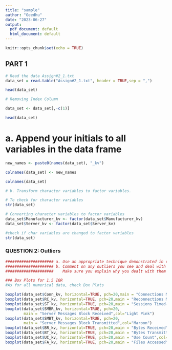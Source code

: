 ---
title: "sample"
author: "Geedhu"
date: "2023-06-27"
output:
  pdf_document: default
  html_document: default
---

```{r setup, include=FALSE}
knitr::opts_chunk$set(echo = TRUE)
```

## PART 1

```{r}
# Read the data Assign#2_1.txt
data_set = read.table("Assign#2_1.txt", header = TRUE,sep = ",")

head(data_set)

# Removing Index Column

data_set <- data_set[,-c(1)]

head(data_set)
```

# a. Append your initials to all variables in the data frame

```{r}
new_names <- paste0(names(data_set), "_kv")

colnames(data_set) <- new_names

colnames(data_set)
```


```{r}
# b. Transform character variables to factor variables.

# To check for character variables
str(data_set)

# Converting character variables to factor variables
data_set$Manufacturer_kv <- factor(data_set$Manufacturer_kv)
data_set$Server_kv <- factor(data_set$Server_kv)

#check if char variables are changed to factor variables
str(data_set)

```

### QUESTION 2: Outliers
```{r,fig.width=4, fig.height=3}
##################### a. Use an appropriate technique demonstrated in class to identify outliers.
##################### b. Comment on any outliers you see and deal with them appropriately. 
#####################    Make sure you explain why you dealt with them the way you decided to.

### Box Plots for 1.5 IQR
#As for all numerical data, check Box Plots

boxplot(data_set$Conn_kv, horizontal=TRUE, pch=20,main = "Connections Made",col="Orange")
boxplot(data_set$RC_kv, horizontal=TRUE, pch=20,main = "Reconnections Made",col="Light Blue")
boxplot(data_set$ST_kv, horizontal=TRUE, pch=20,main = "Sessions Timed-Out",col="Pink")
boxplot(data_set$SMBR_kv, horizontal=TRUE, pch=20,
        main = "Server Messages Block Received",col="Light Pink")
boxplot(data_set$SMBT_kv, horizontal=TRUE, pch=20,
        main = "Server Messages Block Transmitted",col="Maroon")
boxplot(data_set$BR_kv, horizontal=TRUE, pch=20,main = "Bytes Received",col="Yellow")
boxplot(data_set$BT_kv, horizontal=TRUE, pch=20,main = "Bytes Transmitted",col="Dark Orange")
boxplot(data_set$UC_kv, horizontal=TRUE, pch=20,main = "Use Count",col="Blue")
boxplot(data_set$FA_kv, horizontal=TRUE, pch=20,main = "Files Accessed",col="Violet")
```
